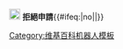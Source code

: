 [[File:Symbol delete vote darkened.svg|20px|alt=|link=]] '''拒絕申請'''{{#ifeq:{{{period|}}}|no||}}<noinclude>{{BAG Tools}}
[[Category:维基百科机器人模板]]
</noinclude>